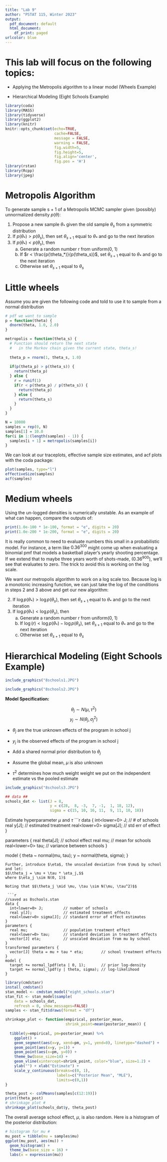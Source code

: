 ```yaml
---
title: "Lab 9"
author: "PSTAT 115, Winter 2023"
output:
  pdf_document: default
  html_document:
    df_print: paged
urlcolor: blue
---
```


# This lab will focus on the following topics:

* Applying the Metropolis algorithm to a linear model (Wheels Example)

* Hierarchical Modeling (Eight Schools Example)

```r
library(coda)
library(MASS)
library(tidyverse)
library(ggplot2)
library(knitr)
knitr::opts_chunk$set(echo=TRUE, 
                      cache=FALSE,
                      message = FALSE,
                      warning = FALSE,
                      fig.width=5, 
                      fig.height=5,
                      fig.align='center',
                      fig.pos = 'H')
library(rstan)
library(Rcpp)
library(jpeg)
```

# Metropolis Algorithm

To generate sample s + 1 of a Metropolis MCMC sampler given (possibly) unnormalized density $p(\theta)$: 

1. Propose a new sample $\theta_*$ given the old sample $\theta_s$ from a symmetric distribution
2. If $p(\theta_*) > p(\theta_s)$, then set $\theta_{s + 1}$ equal to $\theta_*$ and go to the next iteration
3. If $p(\theta_*) < p(\theta_s)$, then
    a. Generate a random number r from uniform(0, 1)
    b. If $r < \frac{p(\theta_*)}{p(\theta_s)}$, set $\theta_{s + 1}$ equal to $\theta_*$ and go to the next iteration
    c. Otherwise set $\theta_{s + 1}$ equal to $\theta_s$

# Little wheels

Assume you are given the following code and told to use it to sample from a normal distribution
```r
# pdf we want to sample
p = function(theta) {
  dnorm(theta, 1.0, 2.0)
}

metropolis = function(theta_s) {
  # Function should return the next state
  #   in the Markov chain given the current state, theta_s!
  
  theta_p = rnorm(1, theta_s, 1.0)
  
  if(p(theta_p) > p(theta_s)) {
    return(theta_p)
  } else {
    r = runif(1)
    if(r < p(theta_p) / p(theta_s)) {
      return(theta_p)
    } else {
      return(theta_s)
    }
  }
}

N = 10000
samples = rep(0, N)
samples[1] = 10.0
for(i in 1:(length(samples) - 1)) {
  samples[i + 1] = metropolis(samples[i])
}
```


We can look at our traceplots, effective sample size estimates, and acf plots with the coda package:
```r
plot(samples, type="l")
effectiveSize(samples)
acf(samples)
```

# Medium wheels
Using the un-logged densities is numerically unstable. As an example of what can happen, compare the outputs of:
```r
print(1.0e-100 * 1e-100, format = "e", digits = 20)
print(1.0e-200 * 1e-200, format = "e", digits = 20)
```

It is really common to need to evaluate numbers this small in a probabilistic model. For instance, a term like $0.36^{300}$ might come up when evaluating a binomial pmf that models a basketball player's yearly shooting percentage. If we extend that to maybe three years worth of shots-made, ($0.36^{900}$), we'll see that evaluates to zero. The trick to avoid this is working on the log scale.

We want our metropolis algorithm to work on a log scale too. Because log is a monotonic increasing function, we can just take the log of the conditions in steps 2 and 3 above and get our new algorithm:

2. If $\log p(\theta_*) > \log p(\theta_s)$, then set $\theta_{s + 1}$ equal to $\theta_*$ and go to the next iteration
3. If $\log p(\theta_*) < \log p(\theta_s)$, then
    a. Generate a random number r from uniform(0, 1)
    b. If $\log(r) < \log p(\theta_*) - \log p(\theta_s)$, set $\theta_{s + 1}$ equal to $\theta_*$ and go to the next iteration
    c. Otherwise set $\theta_{s + 1}$ equal to $\theta_s$


# Hierarchical Modeling (Eight Schools Example)

```r
include_graphics("8schools1.JPG")
```

```r
include_graphics("8schools2.JPG")
```

**Model Specification:**

$$\theta_j \sim N(\mu, \tau^2)$$
$$y_j \sim N(\theta_j, \sigma_j^2)$$

- $\theta_j$ are the true unknown effects of the program in school j

- $y_j$ is the observed effects of the program in school j

- Add a shared normal prior distribution to $\theta_j$

- Assume the global mean, $\mu$ is also unknown

- $\tau^2$ determines how much weight weight we put on the independent estimate vs the pooled estimate

```r
include_graphics("8schools3.JPG")
```

```r
## data ##
schools_dat <- list(J = 8, 
                    y = c(28,  8, -3,  7, -1,  1, 18, 12),
                    sigma = c(15, 10, 16, 11,  9, 11, 10, 18))
```


Estimate hyperparameter $\mu$ and $\tau$
 ```r
data {
   int<lower=0> J;          // # of schools
   real y[J];               // estimated treatment
   real<lower=0> sigma[J];  // std err of effect
}

parameters {
  real theta[J];        // school effect
  real mu;              // mean for schools
  real<lower=0> tau;    // variance between schools
}

model {
  theta ~ normal(mu, tau);
  y ~ normal(theta, sigma);
}
```
Further, introduce $\eta$, the unscaled deviation from $\mu$ by school and let:
$$\theta_j = \mu + \tau * \eta_j,$$
where $\eta_j \sim N(0, 1)$

Noting that $$\theta_j \mid \mu, \tau \sim N(\mu, \tau^2)$$

 ```r
//saved as 8schools.stan
data {
  int<lower=0> J;         // number of schools 
  real y[J];              // estimated treatment effects
  real<lower=0> sigma[J]; // standard error of effect estimates 
}
parameters {
  real mu;                // population treatment effect
  real<lower=0> tau;      // standard deviation in treatment effects
  vector[J] eta;          // unscaled deviation from mu by school
}
transformed parameters {
  vector[J] theta = mu + tau * eta;        // school treatment effects
}
model {
  target += normal_lpdf(eta | 0, 1);       // prior log-density
  target += normal_lpdf(y | theta, sigma); // log-likelihood
}
```

```r
library(cmdstanr)
install_cmdstan()
stan_model <- cmdstan_model("eight_schools.stan")
stan_fit <- stan_model$sample(
    data = schools_dat,
    refresh = 0, show_messages=FALSE)
samples <- stan_fit$draws(format = "df")
```

```r
shrinkage_plot <- function(empirical, posterior_mean,
                           shrink_point=mean(posterior_mean)) {
  
  tibble(y=empirical, pm=posterior_mean) %>% 
    ggplot() + 
    geom_segment(aes(x=y, xend=pm, y=1, yend=0), linetype="dashed") + 
    geom_point(aes(x=y, y=1)) + 
    geom_point(aes(x=pm, y=0)) + 
    theme_bw(base_size=14) + 
    geom_vline(xintercept=shrink_point, color="blue", size=1.2) + 
    ylab("") + xlab("Estimate") + 
    scale_y_continuous(breaks=c(0, 1), 
                       labels=c("Posterior Mean", "MLE"), 
                       limits=c(0,1))
}
```


```r
theta_post <- colMeans(samples[c(12:19)])
print(theta_post)
# shrinkage plot #
shrinkage_plot(schools_dat$y, theta_post)
```

The overall average school effect, $\mu$, is also random.  Here is a histogram of the posterior distribution:

```r
# histogram for mu #
mu_post = tibble(mu = samples$mu)
ggplot(mu_post, aes(mu)) + 
  geom_histogram() + 
  theme_bw(base_size = 16) + 
  labs(x = expression(mu))
```
